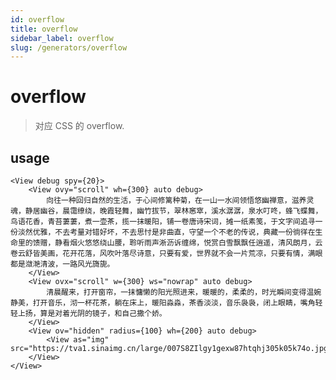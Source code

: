 ```yaml
---
id: overflow
title: overflow
sidebar_label: overflow
slug: /generators/overflow
---
```


# overflow
> 对应 CSS 的 overflow.

## usage

```tsx live
<View debug spy={20}>
    <View ovy="scroll" wh={300} auto debug>
        向往一种回归自然的生活，于心间修篱种菊，在一山一水间领悟悠幽禅意，滋养灵魂，静居幽谷，晨霭缭绕，晚霞轻舞，幽竹拔节，翠林窸窣，溪水潺潺，泉水叮咚，蜂飞蝶舞，鸟语花香，青苔萋萋，煮一壶茶，揽一抹暖阳，铺一卷唐诗宋词，摊一纸素笺，于文字间追寻一份淡然优雅，不去考量对错好坏，不去思忖是非曲直，守望一个不老的传说，典藏一份徜徉在生命里的馈赠，静看烟火悠悠绕山腰，聆听雨声淅沥诉缠绵，悦赏白雪飘飘任逍遥，清风朗月，云卷云舒皆美画，花开花落，风吹叶落尽诗意，只要有爱，世界就不会一片荒凉，只要有情，满眼都是潋滟清波，一路风光旖旎。
    </View>
    <View ovx="scroll" w={300} ws="nowrap" auto debug>
        清晨醒来，打开窗帘，一抹慵懒的阳光照进来，暖暖的，柔柔的，时光瞬间变得温婉静美，打开音乐，沏一杯花茶，躺在床上，暖阳淼淼，茶香淡淡，音乐袅袅，闭上眼睛，嘴角轻轻上扬，算是对着光阴的镜子，和自己撒个娇。
    </View>
    <View ov="hidden" radius={100} wh={200} auto debug>
        <View as="img" src="https://tva1.sinaimg.cn/large/007S8ZIlgy1gexw87htqhj305k05k74o.jpg"/>
    </View>
</View>
```
